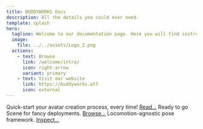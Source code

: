 ```yaml
---
title: BUDDYWORKS Docs
description: All the details you could ever need.
template: splash
hero:
  tagline: Welcome to our documentation page. Here you will find instructions and explanations for our assets. 
  image:
    file: ../../assets/Logo_2.png
  actions:
    - text: Browse
      link: /welcome/intro/
      icon: right-arrow
      variant: primary
    - text: Visit our website
      link: https://buddyworks.wtf
      icon: external
---
```




<CardGrid stagger>
  <Card title="Avatar Framework" icon="pencil">
    Quick-start your avatar creation process, every time!    
    <a class="button" href="/framework/intro">Read...</a>
  </Card>
    <Card title="Avatar Scene" icon="open-book">
    Ready to go Scene for fancy deployments.  
    <a class="button" href="/scene/intro">Browse...</a>
  </Card>
      <Card title="Poses Extension" icon="star">
    Locomotion-agnostic pose framework.  
    <a class="button" href="/posesextension/intro">Inspect...</a>
  </Card>
</CardGrid>